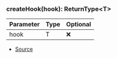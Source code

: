 ### createHook(hook): ReturnType\<T>
| Parameter | Type | Optional |
| ----------- | ----------- | ----------- |
| hook | T | ❌ |


- [Source](https://github.com/Androz2091/discord-player/blob/72b264e/packages/discord-player/src/hooks/common.ts#L24)
